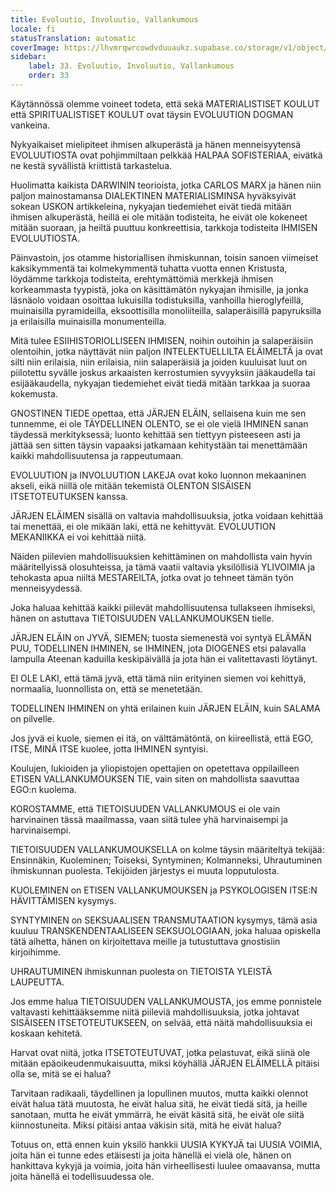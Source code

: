 ```yaml
---
title: Evoluutio, Involuutio, Vallankumous
locale: fi
statusTranslation: automatic
coverImage: https://lhvmrqwrcowdvduuaukz.supabase.co/storage/v1/object/public/strapi-uploads/small_cover-educacion-fundamental.webp-2d51a7828a2b1309555be27f7e2a61a0.webp
sidebar:
    label: 33. Evoluutio, Involuutio, Vallankumous
    order: 33
---
```

Käytännössä olemme voineet todeta, että sekä MATERIALISTISET KOULUT että SPIRITUALISTISET KOULUT ovat täysin EVOLUUTION DOGMAN vankeina.

Nykyaikaiset mielipiteet ihmisen alkuperästä ja hänen menneisyytensä EVOLUUTIOSTA ovat pohjimmiltaan pelkkää HALPAA SOFISTERIAA, eivätkä ne kestä syvällistä kriittistä tarkastelua.

Huolimatta kaikista DARWININ teorioista, jotka CARLOS MARX ja hänen niin paljon mainostamansa DIALEKTINEN MATERIALISMINSA hyväksyivät sokean USKON artikkeleina, nykyajan tiedemiehet eivät tiedä mitään ihmisen alkuperästä, heillä ei ole mitään todisteita, he eivät ole kokeneet mitään suoraan, ja heiltä puuttuu konkreettisia, tarkkoja todisteita IHMISEN EVOLUUTIOSTA.

Päinvastoin, jos otamme historiallisen ihmiskunnan, toisin sanoen viimeiset kaksikymmentä tai kolmekymmentä tuhatta vuotta ennen Kristusta, löydämme tarkkoja todisteita, erehtymättömiä merkkejä ihmisen korkeammasta tyypistä, joka on käsittämätön nykyajan ihmisille, ja jonka läsnäolo voidaan osoittaa lukuisilla todistuksilla, vanhoilla hieroglyfeillä, muinaisilla pyramideilla, eksoottisilla monoliiteilla, salaperäisillä papyruksilla ja erilaisilla muinaisilla monumenteilla.

Mitä tulee ESIIHISTORIOLLISEEN IHMISEN, noihin outoihin ja salaperäisiin olentoihin, jotka näyttävät niin paljon INTELEKTUELLILTA ELÄIMELTÄ ja ovat silti niin erilaisia, niin erilaisia, niin salaperäisiä ja joiden kuuluisat luut on piilotettu syvälle joskus arkaaisten kerrostumien syvyyksiin jääkaudella tai esijääkaudella, nykyajan tiedemiehet eivät tiedä mitään tarkkaa ja suoraa kokemusta.

GNOSTINEN TIEDE opettaa, että JÄRJEN ELÄIN, sellaisena kuin me sen tunnemme, ei ole TÄYDELLINEN OLENTO, se ei ole vielä IHMINEN sanan täydessä merkityksessä; luonto kehittää sen tiettyyn pisteeseen asti ja jättää sen sitten täysin vapaaksi jatkamaan kehitystään tai menettämään kaikki mahdollisuutensa ja rappeutumaan.

EVOLUUTION ja INVOLUUTION LAKEJA ovat koko luonnon mekaaninen akseli, eikä niillä ole mitään tekemistä OLENTON SISÄISEN ITSETOTEUTUKSEN kanssa.

JÄRJEN ELÄIMEN sisällä on valtavia mahdollisuuksia, jotka voidaan kehittää tai menettää, ei ole mikään laki, että ne kehittyvät. EVOLUUTION MEKANIIKKA ei voi kehittää niitä.

Näiden piilevien mahdollisuuksien kehittäminen on mahdollista vain hyvin määritellyissä olosuhteissa, ja tämä vaatii valtavia yksilöllisiä YLIVOIMIA ja tehokasta apua niiltä MESTAREILTA, jotka ovat jo tehneet tämän työn menneisyydessä.

Joka haluaa kehittää kaikki piilevät mahdollisuutensa tullakseen ihmiseksi, hänen on astuttava TIETOISUUDEN VALLANKUMOUKSEN tielle.

JÄRJEN ELÄIN on JYVÄ, SIEMEN; tuosta siemenestä voi syntyä ELÄMÄN PUU, TODELLINEN IHMINEN, se IHMINEN, jota DIOGENES etsi palavalla lampulla Ateenan kaduilla keskipäivällä ja jota hän ei valitettavasti löytänyt.

EI OLE LAKI, että tämä jyvä, että tämä niin erityinen siemen voi kehittyä, normaalia, luonnollista on, että se menetetään.

TODELLINEN IHMINEN on yhtä erilainen kuin JÄRJEN ELÄIN, kuin SALAMA on pilvelle.

Jos jyvä ei kuole, siemen ei itä, on välttämätöntä, on kiireellistä, että EGO, ITSE, MINÄ ITSE kuolee, jotta IHMINEN syntyisi.

Koulujen, lukioiden ja yliopistojen opettajien on opetettava oppilailleen ETISEN VALLANKUMOUKSEN TIE, vain siten on mahdollista saavuttaa EGO:n kuolema.

KOROSTAMME, että TIETOISUUDEN VALLANKUMOUS ei ole vain harvinainen tässä maailmassa, vaan siitä tulee yhä harvinaisempi ja harvinaisempi.

TIETOISUUDEN VALLANKUMOUKSELLA on kolme täysin määriteltyä tekijää: Ensinnäkin, Kuoleminen; Toiseksi, Syntyminen; Kolmanneksi, Uhrautuminen ihmiskunnan puolesta. Tekijöiden järjestys ei muuta lopputulosta.

KUOLEMINEN on ETISEN VALLANKUMOUKSEN ja PSYKOLOGISEN ITSE:N HÄVITTÄMISEN kysymys.

SYNTYMINEN on SEKSUAALISEN TRANSMUTAATION kysymys, tämä asia kuuluu TRANSKENDENTAALISEEN SEKSUOLOGIAAN, joka haluaa opiskella tätä aihetta, hänen on kirjoitettava meille ja tutustuttava gnostisiin kirjoihimme.

UHRAUTUMINEN ihmiskunnan puolesta on TIETOISTA YLEISTÄ LAUPEUTTA.

Jos emme halua TIETOISUUDEN VALLANKUMOUSTA, jos emme ponnistele valtavasti kehittääksemme niitä piileviä mahdollisuuksia, jotka johtavat SISÄISEEN ITSETOTEUTUKSEEN, on selvää, että näitä mahdollisuuksia ei koskaan kehitetä.

Harvat ovat niitä, jotka ITSETOTEUTUVAT, jotka pelastuvat, eikä siinä ole mitään epäoikeudenmukaisuutta, miksi köyhällä JÄRJEN ELÄIMELLÄ pitäisi olla se, mitä se ei halua?

Tarvitaan radikaali, täydellinen ja lopullinen muutos, mutta kaikki olennot eivät halua tätä muutosta, he eivät halua sitä, he eivät tiedä sitä, ja heille sanotaan, mutta he eivät ymmärrä, he eivät käsitä sitä, he eivät ole siitä kiinnostuneita. Miksi pitäisi antaa väkisin sitä, mitä he eivät halua?

Totuus on, että ennen kuin yksilö hankkii UUSIA KYKYJÄ tai UUSIA VOIMIA, joita hän ei tunne edes etäisesti ja joita hänellä ei vielä ole, hänen on hankittava kykyjä ja voimia, joita hän virheellisesti luulee omaavansa, mutta joita hänellä ei todellisuudessa ole.


